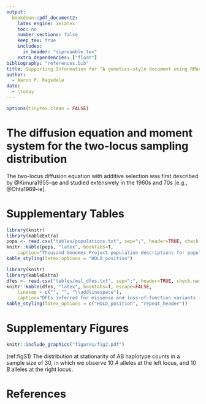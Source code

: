 ```yaml
---
output:
  bookdown::pdf_document2:
    latex_engine: xelatex
    toc: no
    number_sections: false
    keep_tex: true
    includes:
      in_header: "sipreamble.tex"
    extra_dependencies: ["float"]
bibliography: "references.bib"
title: Supporting Information for "A genetics-style document using RMarkdown"
author:
  - Aaron P. Ragsdale
date:
  - \today
---
```


```r
options(tinytex.clean = FALSE)
```

\renewcommand{\thefigure}{S\arabic{figure}}
\renewcommand{\thetable}{S\arabic{table}}
\renewcommand{\theequation}{S\arabic{equation}}
\setcounter{figure}{0}
\setcounter{table}{0}
\setcounter{equation}{0}

# The diffusion equation and moment system for the two-locus sampling distribution

The two-locus diffusion equation with additive selection was first described by
@Kimura1955-qe and studied extensively in the 1960s and 70s [e.g., @Ohta1969-ie].

\clearpage
\newpage

# Supplementary Tables

```r
library(knitr)
library(kableExtra)
pops <- read.csv("tables/populations.txt", sep=";", header=TRUE, check.names=FALSE)
knitr::kable(pops, "latex", booktabs=T,
    caption="Thousand Genomes Project population descriptions for populations used in this study.") %>%
kable_styling(latex_options = "HOLD_position")
```

```r
library(knitr)
library(kableExtra)
dfes <- read.csv("tables/msl_dfes.txt", sep=";", header=TRUE, check.names=FALSE)
knitr::kable(dfes, "latex", booktabs=T, escape=FALSE,
    linesep = c("", "", "\\addlinespace"),
    caption="DFEs inferred for missense and loss-of-function variants in MSL for varying values of $h$. General patterns are consistent across different chosen values of $h$, although $h=0$ results in poorer fits for both missense and LOF variants. Columns to the right of the log-likelihood (LL) column show proportions of new mutations with $|s|$ in each given bin.") %>%
kable_styling(latex_options = c("HOLD_position", "repeat_header"))
```

\clearpage
\newpage

# Supplementary Figures

```r
knitr::include_graphics("figures/fig2.pdf")
```

(ref:figS1) The distribution at stationarity of AB haplotype counts in a
sample size of 30, in which we observe 10 $A$ alleles at the left locus, and 10
$B$ alleles at the right locus.

\clearpage
\newpage

# References
